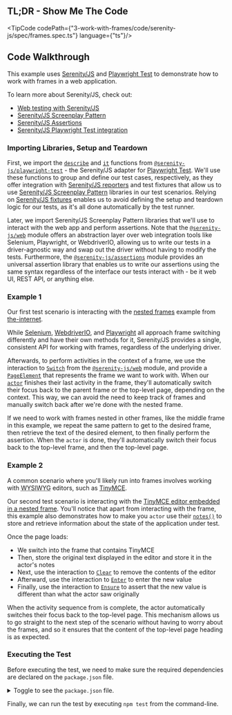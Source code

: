 
## TL;DR - Show Me The Code

<TipCode codePath={"3-work-with-frames/code/serenity-js/spec/frames.spec.ts"} language={"ts"}/>

## Code Walkthrough

This example uses [Serenity/JS](https://serenity-js.org) and [Playwright Test](https://serenity-js.org/handbook/test-runners/playwright-test/)
to demonstrate how to work with frames in a web application.

To learn more about Serenity/JS, check out:
- [Web testing with Serenity/JS](https://serenity-js.org/handbook/web-testing/)
- [Serenity/JS Screenplay Pattern](https://serenity-js.org/handbook/design/screenplay-pattern/)
- [Serenity/JS Assertions](https://serenity-js.org/handbook/design/assertions/)
- [Serenity/JS Playwright Test integration](https://serenity-js.org/handbook/test-runners/playwright-test/)

### Importing Libraries, Setup and Teardown

First, we import the [`describe`](https://serenity-js.org/api/playwright-test/function/describe/)
and [`it`](https://serenity-js.org/api/playwright-test/function/it/) functions from
[`@serenity-js/playwright-test`](https://serenity-js.org/api/playwright-test/) - the Serenity/JS adapter for [Playwright Test](https://serenity-js.org/handbook/test-runners/playwright-test/).
We'll use these functions to group and define our test cases, respectively,
as they offer integration with [Serenity/JS reporters](https://serenity-js.org/handbook/reporting/)
and test fixtures that allow us to use [Serenity/JS Screenplay Pattern](https://serenity-js.org/handbook/design/screenplay-pattern/)
libraries in our test scenarios.
Relying on [Serenity/JS fixtures](https://serenity-js.org/api/playwright-test/interface/SerenityFixtures/) enables us
to avoid defining the setup and teardown logic for our tests, as it's all done automatically by the test runner.

Later, we import Serenity/JS Screenplay Pattern libraries that we'll use to interact with the web app
and perform assertions.
Note that the [`@serenity-js/web`](https://serenity-js.org/api/web/) module offers an abstraction layer over web integration
tools like Selenium, Playwright, or WebdriverIO, allowing us to write our tests in a driver-agnostic way and swap out
the driver without having to modify the tests.
Furthermore, the [`@serenity-js/assertions`](https://serenity-js.org/api/assertions/) module provides an universal
assertion library that enables us to write our assertions using the same syntax regardless of the interface
our tests interact with - be it web UI, REST API, or anything else.

### Example 1

Our first test scenario is interacting with the [nested frames](https://the-internet.herokuapp.com/nested_frames)
example from [the-internet](https://the-internet.herokuapp.com/nested_frames).

While [Selenium](https://www.selenium.dev/documentation/webdriver/interactions/windows/),
[WebdriverIO](https://webdriver.io/docs/api/webdriver/#switchtoframe),
and [Playwright](https://playwright.dev/docs/api/class-page#page-frame) all approach frame switching differently and have their own methods for it,
Serenity/JS provides a single, consistent API for working with frames, regardless of the underlying driver.

Afterwards, to perform activities in the context of a frame, we use the interaction to [`Switch`](https://serenity-js.org/api/web/class/Switch/) from the
[`@serenity-js/web`](https://serenity-js.org/api/web/) module, and provide a [`PageElement`](https://serenity-js.org/api/web/class/PageElement/)
that represents the frame we want to work with.
When our [`actor`](https://serenity-js.org/handbook/design/screenplay-pattern/#actors) finishes their last activity in the frame,
they'll automatically switch their focus back to the parent frame or the top-level page, depending on the context.
This way, we can avoid the need to keep track of frames and manually switch back after we're done with the nested frame.

If we need to work with frames nested in other frames, like the middle frame in this example, we repeat the same pattern
to get to the desired frame, then retrieve the text of the desired element, to then finally perform the assertion.
When the `actor` is done, they'll automatically switch their focus back to the top-level frame, and then the top-level page.

### Example 2

A common scenario where you'll likely run into frames involves working with
<abbr title="What You See Is What You Get">WYSIWYG</abbr> editors, such as [TinyMCE](http://www.tinymce.com/).

Our second test scenario is interacting with the [TinyMCE editor embedded in a nested frame](https://the-internet.herokuapp.com/iframe).
You'll notice that apart from interacting with the frame, this example also demonstrates how to make you `actor`
use their [`notes()`](https://serenity-js.org/api/core/class/TakeNotes/) to store and retrieve information about the state of the application under test.

Once the page loads:
- We switch into the frame that contains TinyMCE
- Then, store the original text displayed in the editor and store it in the actor's notes
- Next, use the interaction to [`Clear`](https://serenity-js.org/api/web/class/Clear/) to remove the contents of the editor
- Afterward, use the interaction to [`Enter`](https://serenity-js.org/api/web/class/Enter/) to enter the new value
- Finally, use the interaction to [`Ensure`](https://serenity-js.org/api/assertions/class/Ensure/) to assert that the new value is different than what the actor saw originally

When the activity sequence from is complete, the actor automatically switches their focus back to the top-level page.
This mechanism allows us to go straight to the next step of the scenario without having to worry about the frames,
and so it ensures that the content of the top-level page heading is as expected.

### Executing the Test

Before executing the test, we need to make sure the required dependencies are declared on the `package.json` file.

<details>
    <summary>Toggle to see the <code>package.json</code> file.</summary>
    <div>
        <TipCode codePath={"3-work-with-frames/code/serenity-js/package.json"} language={"json"}/>
    </div>
</details>

Finally, we can run the test by executing `npm test` from the command-line.



